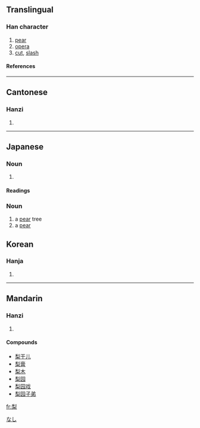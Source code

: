 ==Translingual==
===Han character===
{{Han char|rn=75|rad=木|as=07|sn=11|four=2290<sub>4</sub>|canj=竹弓木 (HND), X竹弓木 (XHND)}}
# [[pear]]
# [[opera]]
# [[cut]], [[slash]]
====References====
{{Han ref|kx=0530.120|dkj=14873|dj=0918.100|hdz=21215.100|uh=68A8|ud=26792|bh=B1F9|bd=45561}}

----
==Cantonese==
===Hanzi===
{{yue-hanzi|jyut=|y=lei4}}
# {{defn|Cantonese}}

----
== Japanese ==
[[Category:1000_Japanese_basic_words|なし]]


=== Noun ===
{{ja-kanji|grade=|rs=木07}}
# {{defn|Japanese}} 
====Readings====
{{ja-readings|on=[[り]] (ri)|kun=[[なし]] (nashi)}}

=== Noun ===
{{janoun|なし|nashi}}
# a [[pear]] tree
# a [[pear]]

==Korean==
===Hanja===
{{ko-hanja|hangeul=리>이|eumhun=|rv=ri>i|mr=ri>i|y=li>i}}
# {{defn|Korean}}

----
==Mandarin==
===Hanzi===
{{cmn-hanzi|pin=[[lí]] (li2), [[sì]] (si4)|wg=li<sup>2</sup>, ssu<sup>4</sup>}}
# {{defn|Mandarin}}

====Compounds====
*[[梨干儿]]
*[[梨膏]]
*[[梨木]]
*[[梨园]]
*[[梨园戏]]
*[[梨园子弟]]

[[fr:梨]]